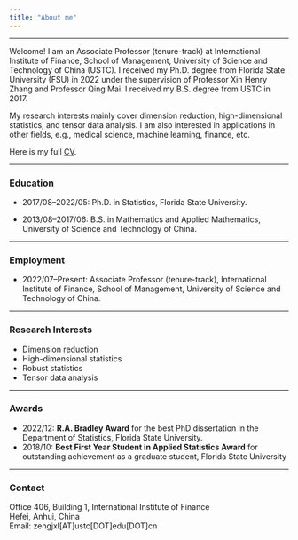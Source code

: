 ```yaml
---
title: "About me"
---
```


------------------------------------------------------------------------

Welcome! I am an Associate Professor (tenure-track) at International Institute of Finance, School of Management, University of Science and Technology of China (USTC). I received my Ph.D. degree from Florida State University (FSU) in 2022 under the supervision of Professor Xin Henry Zhang and Professor Qing Mai. I received my B.S. degree from USTC in 2017.

My research interests mainly cover dimension reduction, high-dimensional statistics, and tensor data analysis. I am also interested in applications in other fields, e.g., medical science, machine learning, finance, etc.

Here is my full [CV](CV/CV.pdf).

------------------------------------------------------------------------

### Education

-   2017/08--2022/05: Ph.D. in Statistics, Florida State University.

-   2013/08--2017/06: B.S. in Mathematics and Applied Mathematics, University of Science and Technology of China.

------------------------------------------------------------------------

### Employment

-   2022/07--Present: Associate Professor (tenure-track), International Institute of Finance, School of Management, University of Science and Technology of China.

------------------------------------------------------------------------

### Research Interests

-   Dimension reduction
-   High-dimensional statistics
-   Robust statistics
-   Tensor data analysis

<!-- ------------------------------------------------------------------------ -->

<!-- ### Services -->

<!-- -   Reviewer: *Biometrics, Computational Statistics and Data Analysis, Journal of Computational and Graphical Statistics, Statistics and Its Interface, Statistica Sinica, WIREs Computational Statistics.* -->

------------------------------------------------------------------------

### Awards

-   2022/12: **R.A. Bradley Award** for the best PhD dissertation in the Department of Statistics, Florida State University.
-   2018/10: **Best First Year Student in Applied Statistics Award** for outstanding achievement as a graduate student, Florida State University

------------------------------------------------------------------------

### Contact

Office 406, Building 1, International Institute of Finance\
Hefei, Anhui, China\
Email: zengjxl\[AT\]ustc\[DOT\]edu\[DOT\]cn
